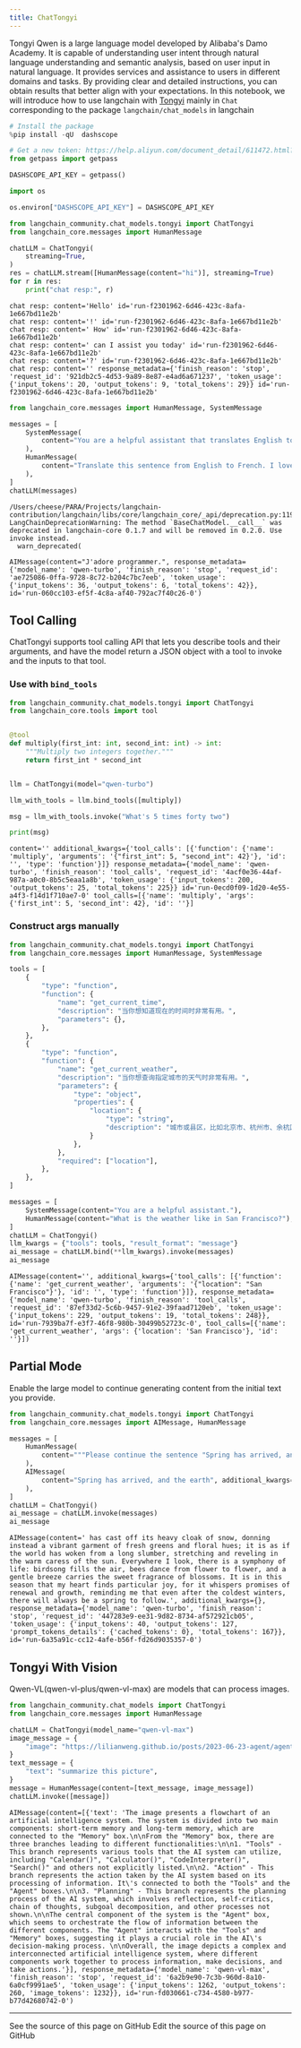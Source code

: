 ```yaml
---
title: ChatTongyi
---
```

Tongyi Qwen is a large language model developed by Alibaba's Damo Academy. It is capable of understanding user intent through natural language understanding and semantic analysis, based on user input in natural language. It provides services and assistance to users in different domains and tasks. By providing clear and detailed instructions, you can obtain results that better align with your expectations.
In this notebook, we will introduce how to use langchain with [Tongyi](https://www.aliyun.com/product/dashscope) mainly in `Chat` corresponding
 to the package `langchain/chat_models` in langchain

```python
# Install the package
%pip install -qU  dashscope
```

```python
# Get a new token: https://help.aliyun.com/document_detail/611472.html?spm=a2c4g.2399481.0.0
from getpass import getpass

DASHSCOPE_API_KEY = getpass()
```

```python
import os

os.environ["DASHSCOPE_API_KEY"] = DASHSCOPE_API_KEY
```

```python
from langchain_community.chat_models.tongyi import ChatTongyi
from langchain_core.messages import HumanMessage

chatLLM = ChatTongyi(
    streaming=True,
)
res = chatLLM.stream([HumanMessage(content="hi")], streaming=True)
for r in res:
    print("chat resp:", r)
```

```output
chat resp: content='Hello' id='run-f2301962-6d46-423c-8afa-1e667bd11e2b'
chat resp: content='!' id='run-f2301962-6d46-423c-8afa-1e667bd11e2b'
chat resp: content=' How' id='run-f2301962-6d46-423c-8afa-1e667bd11e2b'
chat resp: content=' can I assist you today' id='run-f2301962-6d46-423c-8afa-1e667bd11e2b'
chat resp: content='?' id='run-f2301962-6d46-423c-8afa-1e667bd11e2b'
chat resp: content='' response_metadata={'finish_reason': 'stop', 'request_id': '921db2c5-4d53-9a89-8e87-e4ad6a671237', 'token_usage': {'input_tokens': 20, 'output_tokens': 9, 'total_tokens': 29}} id='run-f2301962-6d46-423c-8afa-1e667bd11e2b'
```

```python
from langchain_core.messages import HumanMessage, SystemMessage

messages = [
    SystemMessage(
        content="You are a helpful assistant that translates English to French."
    ),
    HumanMessage(
        content="Translate this sentence from English to French. I love programming."
    ),
]
chatLLM(messages)
```

```output
/Users/cheese/PARA/Projects/langchain-contribution/langchain/libs/core/langchain_core/_api/deprecation.py:119: LangChainDeprecationWarning: The method `BaseChatModel.__call__` was deprecated in langchain-core 0.1.7 and will be removed in 0.2.0. Use invoke instead.
  warn_deprecated(
```

```output
AIMessage(content="J'adore programmer.", response_metadata={'model_name': 'qwen-turbo', 'finish_reason': 'stop', 'request_id': 'ae725086-0ffa-9728-8c72-b204c7bc7eeb', 'token_usage': {'input_tokens': 36, 'output_tokens': 6, 'total_tokens': 42}}, id='run-060cc103-ef5f-4c8a-af40-792ac7f40c26-0')
```

## Tool Calling

ChatTongyi supports tool calling API that lets you describe tools and their arguments, and have the model return a JSON object with a tool to invoke and the inputs to that tool.

### Use with `bind_tools`

```python
from langchain_community.chat_models.tongyi import ChatTongyi
from langchain_core.tools import tool


@tool
def multiply(first_int: int, second_int: int) -> int:
    """Multiply two integers together."""
    return first_int * second_int


llm = ChatTongyi(model="qwen-turbo")

llm_with_tools = llm.bind_tools([multiply])

msg = llm_with_tools.invoke("What's 5 times forty two")

print(msg)
```

```output
content='' additional_kwargs={'tool_calls': [{'function': {'name': 'multiply', 'arguments': '{"first_int": 5, "second_int": 42}'}, 'id': '', 'type': 'function'}]} response_metadata={'model_name': 'qwen-turbo', 'finish_reason': 'tool_calls', 'request_id': '4acf0e36-44af-987a-a0c0-8b5c5eaa1a8b', 'token_usage': {'input_tokens': 200, 'output_tokens': 25, 'total_tokens': 225}} id='run-0ecd0f09-1d20-4e55-a4f3-f14d1f710ae7-0' tool_calls=[{'name': 'multiply', 'args': {'first_int': 5, 'second_int': 42}, 'id': ''}]
```

### Construct args manually

```python
from langchain_community.chat_models.tongyi import ChatTongyi
from langchain_core.messages import HumanMessage, SystemMessage

tools = [
    {
        "type": "function",
        "function": {
            "name": "get_current_time",
            "description": "当你想知道现在的时间时非常有用。",
            "parameters": {},
        },
    },
    {
        "type": "function",
        "function": {
            "name": "get_current_weather",
            "description": "当你想查询指定城市的天气时非常有用。",
            "parameters": {
                "type": "object",
                "properties": {
                    "location": {
                        "type": "string",
                        "description": "城市或县区，比如北京市、杭州市、余杭区等。",
                    }
                },
            },
            "required": ["location"],
        },
    },
]

messages = [
    SystemMessage(content="You are a helpful assistant."),
    HumanMessage(content="What is the weather like in San Francisco?"),
]
chatLLM = ChatTongyi()
llm_kwargs = {"tools": tools, "result_format": "message"}
ai_message = chatLLM.bind(**llm_kwargs).invoke(messages)
ai_message
```

```output
AIMessage(content='', additional_kwargs={'tool_calls': [{'function': {'name': 'get_current_weather', 'arguments': '{"location": "San Francisco"}'}, 'id': '', 'type': 'function'}]}, response_metadata={'model_name': 'qwen-turbo', 'finish_reason': 'tool_calls', 'request_id': '87ef33d2-5c6b-9457-91e2-39faad7120eb', 'token_usage': {'input_tokens': 229, 'output_tokens': 19, 'total_tokens': 248}}, id='run-7939ba7f-e3f7-46f8-980b-30499b52723c-0', tool_calls=[{'name': 'get_current_weather', 'args': {'location': 'San Francisco'}, 'id': ''}])
```

## Partial Mode

Enable the large model to continue generating content from the initial text you provide.

```python
from langchain_community.chat_models.tongyi import ChatTongyi
from langchain_core.messages import AIMessage, HumanMessage

messages = [
    HumanMessage(
        content="""Please continue the sentence "Spring has arrived, and the earth" to express the beauty of spring and the author's joy."""
    ),
    AIMessage(
        content="Spring has arrived, and the earth", additional_kwargs={"partial": True}
    ),
]
chatLLM = ChatTongyi()
ai_message = chatLLM.invoke(messages)
ai_message
```

```output
AIMessage(content=' has cast off its heavy cloak of snow, donning instead a vibrant garment of fresh greens and floral hues; it is as if the world has woken from a long slumber, stretching and reveling in the warm caress of the sun. Everywhere I look, there is a symphony of life: birdsong fills the air, bees dance from flower to flower, and a gentle breeze carries the sweet fragrance of blossoms. It is in this season that my heart finds particular joy, for it whispers promises of renewal and growth, reminding me that even after the coldest winters, there will always be a spring to follow.', additional_kwargs={}, response_metadata={'model_name': 'qwen-turbo', 'finish_reason': 'stop', 'request_id': '447283e9-ee31-9d82-8734-af572921cb05', 'token_usage': {'input_tokens': 40, 'output_tokens': 127, 'prompt_tokens_details': {'cached_tokens': 0}, 'total_tokens': 167}}, id='run-6a35a91c-cc12-4afe-b56f-fd26d9035357-0')
```

## Tongyi With Vision

Qwen-VL(qwen-vl-plus/qwen-vl-max) are models that can process images.

```python
from langchain_community.chat_models import ChatTongyi
from langchain_core.messages import HumanMessage

chatLLM = ChatTongyi(model_name="qwen-vl-max")
image_message = {
    "image": "https://lilianweng.github.io/posts/2023-06-23-agent/agent-overview.png",
}
text_message = {
    "text": "summarize this picture",
}
message = HumanMessage(content=[text_message, image_message])
chatLLM.invoke([message])
```

```output
AIMessage(content=[{'text': 'The image presents a flowchart of an artificial intelligence system. The system is divided into two main components: short-term memory and long-term memory, which are connected to the "Memory" box.\n\nFrom the "Memory" box, there are three branches leading to different functionalities:\n\n1. "Tools" - This branch represents various tools that the AI system can utilize, including "Calendar()", "Calculator()", "CodeInterpreter()", "Search()" and others not explicitly listed.\n\n2. "Action" - This branch represents the action taken by the AI system based on its processing of information. It\'s connected to both the "Tools" and the "Agent" boxes.\n\n3. "Planning" - This branch represents the planning process of the AI system, which involves reflection, self-critics, chain of thoughts, subgoal decomposition, and other processes not shown.\n\nThe central component of the system is the "Agent" box, which seems to orchestrate the flow of information between the different components. The "Agent" interacts with the "Tools" and "Memory" boxes, suggesting it plays a crucial role in the AI\'s decision-making process. \n\nOverall, the image depicts a complex and interconnected artificial intelligence system, where different components work together to process information, make decisions, and take actions.'}], response_metadata={'model_name': 'qwen-vl-max', 'finish_reason': 'stop', 'request_id': '6a2b9e90-7c3b-960d-8a10-6a0cf9991ae5', 'token_usage': {'input_tokens': 1262, 'output_tokens': 260, 'image_tokens': 1232}}, id='run-fd030661-c734-4580-b977-b77d42680742-0')
```

---

<CardGroup cols={2}>
  <Card title="View Source" icon="eye" href="https://github.com/langchain-ai/docs/blob/main/src/oss/python/integrations/chat/tongyi.mdx">
    See the source of this page on GitHub
  </Card>
  <Card title="Edit Source" icon="pen-to-square" href="https://github.com/langchain-ai/docs/edit/main/src/oss/python/integrations/chat/tongyi.mdx">
    Edit the source of this page on GitHub
  </Card>
</CardGroup>
